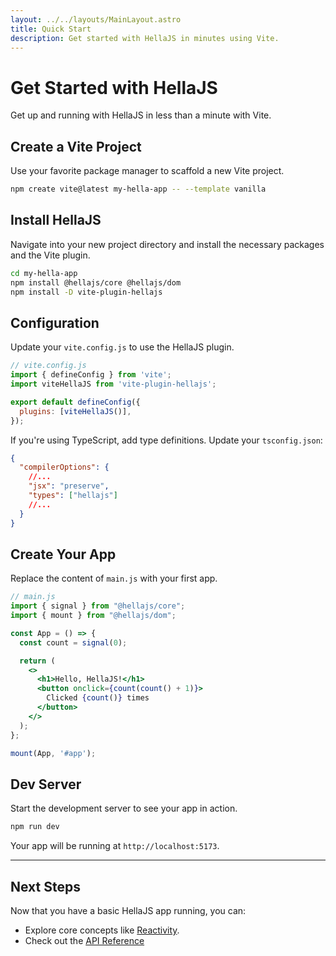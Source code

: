 ```yaml
---
layout: ../../layouts/MainLayout.astro
title: Quick Start
description: Get started with HellaJS in minutes using Vite.
---
```


# Get Started with HellaJS

Get up and running with HellaJS in less than a minute with Vite.

## Create a Vite Project

Use your favorite package manager to scaffold a new Vite project.

```bash
npm create vite@latest my-hella-app -- --template vanilla
```

## Install HellaJS

Navigate into your new project directory and install the necessary packages and the Vite plugin.

```bash
cd my-hella-app
npm install @hellajs/core @hellajs/dom
npm install -D vite-plugin-hellajs
```

## Configuration

Update your `vite.config.js` to use the HellaJS plugin.

```js
// vite.config.js
import { defineConfig } from 'vite';
import viteHellaJS from 'vite-plugin-hellajs';

export default defineConfig({
  plugins: [viteHellaJS()],
});
```

If you're using TypeScript, add type definitions. Update your `tsconfig.json`:

```json
{
  "compilerOptions": {
    //...
    "jsx": "preserve",
    "types": ["hellajs"]
    //...
  }
}
```

## Create Your App

Replace the content of `main.js` with your first app.

```jsx
// main.js
import { signal } from "@hellajs/core";
import { mount } from "@hellajs/dom";

const App = () => {
  const count = signal(0);

  return (
    <>
      <h1>Hello, HellaJS!</h1>
      <button onclick={count(count() + 1)}>
        Clicked {count()} times
      </button>
    </>
  );
};

mount(App, '#app');
```

## Dev Server

Start the development server to see your app in action.

```bash
npm run dev
```

Your app will be running at `http://localhost:5173`.

---

## Next Steps

Now that you have a basic HellaJS app running, you can:

- Explore core concepts like [Reactivity](/learn/concepts/reactivity).
- Check out the [API Reference](/reference/core/signal)
